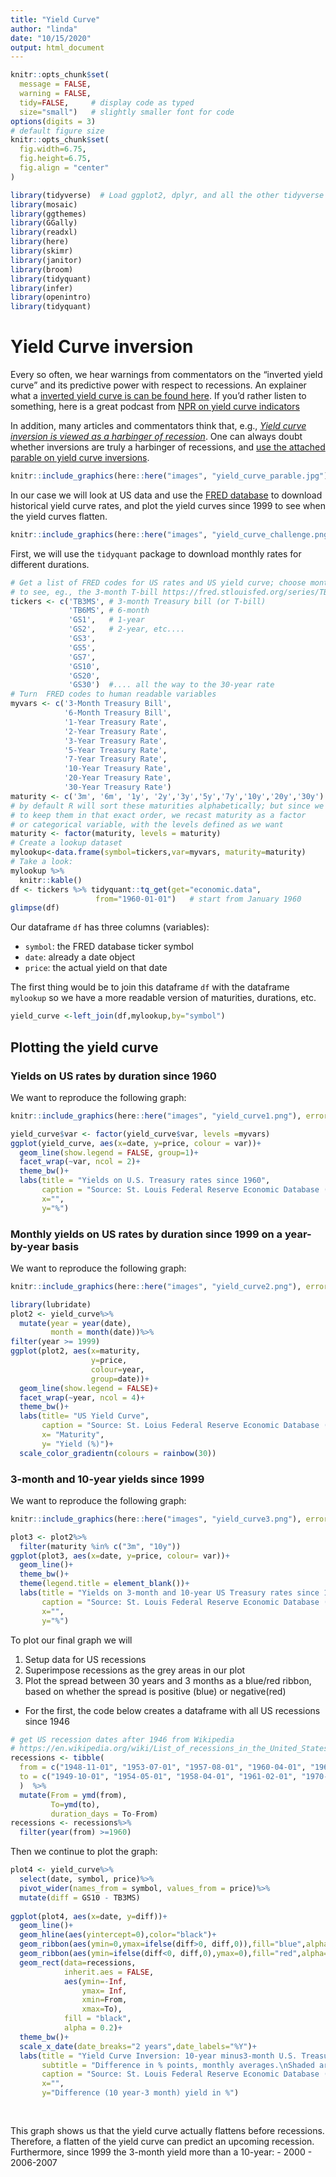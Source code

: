 ```yaml
---
title: "Yield Curve"
author: "linda"
date: "10/15/2020"
output: html_document
---
```


```r
knitr::opts_chunk$set(
  message = FALSE, 
  warning = FALSE, 
  tidy=FALSE,     # display code as typed
  size="small")   # slightly smaller font for code
options(digits = 3)
# default figure size
knitr::opts_chunk$set(
  fig.width=6.75, 
  fig.height=6.75,
  fig.align = "center"
)
```

```r
library(tidyverse)  # Load ggplot2, dplyr, and all the other tidyverse packages
library(mosaic)
library(ggthemes)
library(GGally)
library(readxl)
library(here)
library(skimr)
library(janitor)
library(broom)
library(tidyquant)
library(infer)
library(openintro)
library(tidyquant)
```

# Yield Curve inversion

Every so often, we hear warnings from commentators on the "inverted yield curve" and its predictive power with respect to recessions. An explainer what a [inverted yield curve is can be found here](https://www.reuters.com/article/us-usa-economy-yieldcurve-explainer/explainer-what-is-an-inverted-yield-curve-idUSKBN1O50GA). If you'd rather listen to something, here is a great podcast from [NPR on yield curve indicators](https://www.podbean.com/media/share/dir-4zgj9-6aefd11)

In addition, many articles and commentators think that, e.g., [*Yield curve inversion is viewed as a harbinger of recession*](https://www.bloomberg.com/news/articles/2019-08-14/u-k-yield-curve-inverts-for-first-time-since-financial-crisis). One can always doubt whether inversions are truly a harbinger of recessions, and [use the attached parable on yield curve inversions](https://twitter.com/5_min_macro/status/1161627360946511873).


```r
knitr::include_graphics(here::here("images", "yield_curve_parable.jpg"), error = FALSE)
```


In our case we will look at US data and use the [FRED database](https://fred.stlouisfed.org/) to download historical yield curve rates, and plot the yield curves since 1999 to see when the yield curves flatten.

```r
knitr::include_graphics(here::here("images", "yield_curve_challenge.png"), error = FALSE)
```


First, we will use the `tidyquant` package to download monthly rates for different durations. 
```r
# Get a list of FRED codes for US rates and US yield curve; choose monthly frequency
# to see, eg., the 3-month T-bill https://fred.stlouisfed.org/series/TB3MS
tickers <- c('TB3MS', # 3-month Treasury bill (or T-bill)
             'TB6MS', # 6-month
             'GS1',   # 1-year
             'GS2',   # 2-year, etc....
             'GS3',
             'GS5',
             'GS7',
             'GS10',
             'GS20',
             'GS30')  #.... all the way to the 30-year rate
# Turn  FRED codes to human readable variables
myvars <- c('3-Month Treasury Bill',
            '6-Month Treasury Bill',
            '1-Year Treasury Rate',
            '2-Year Treasury Rate',
            '3-Year Treasury Rate',
            '5-Year Treasury Rate',
            '7-Year Treasury Rate',
            '10-Year Treasury Rate',
            '20-Year Treasury Rate',
            '30-Year Treasury Rate')
maturity <- c('3m', '6m', '1y', '2y','3y','5y','7y','10y','20y','30y')
# by default R will sort these maturities alphabetically; but since we want
# to keep them in that exact order, we recast maturity as a factor 
# or categorical variable, with the levels defined as we want
maturity <- factor(maturity, levels = maturity)
# Create a lookup dataset
mylookup<-data.frame(symbol=tickers,var=myvars, maturity=maturity)
# Take a look:
mylookup %>% 
  knitr::kable()
df <- tickers %>% tidyquant::tq_get(get="economic.data", 
                   from="1960-01-01")   # start from January 1960
glimpse(df)
```

Our dataframe `df` has three columns (variables):

- `symbol`: the FRED database ticker symbol
- `date`: already a date object
- `price`: the actual yield on that date

The first thing would be to join this dataframe `df` with the dataframe `mylookup` so we have a more readable version of maturities, durations, etc.


```r
yield_curve <-left_join(df,mylookup,by="symbol") 
```

## Plotting the yield curve

### Yields on US rates by duration since 1960

We want to reproduce the following graph:

```r
knitr::include_graphics(here::here("images", "yield_curve1.png"), error = FALSE)
```


```r
yield_curve$var <- factor(yield_curve$var, levels =myvars)
ggplot(yield_curve, aes(x=date, y=price, colour = var))+
  geom_line(show.legend = FALSE, group=1)+
  facet_wrap(~var, ncol = 2)+
  theme_bw()+
  labs(title = "Yields on U.S. Treasury rates since 1960", 
       caption = "Source: St. Louis Federal Reserve Economic Database (FRED)",
       x="",
       y="%")
```



### Monthly yields on US rates by duration since 1999 on a year-by-year basis

We want to reproduce the following graph:

```r
knitr::include_graphics(here::here("images", "yield_curve2.png"), error = FALSE)
```

```r
library(lubridate)
plot2 <- yield_curve%>%
  mutate(year = year(date), 
         month = month(date))%>%
filter(year >= 1999)
ggplot(plot2, aes(x=maturity, 
                  y=price, 
                  colour=year, 
                  group=date))+
  geom_line(show.legend = FALSE)+
  facet_wrap(~year, ncol = 4)+
  theme_bw()+
  labs(title= "US Yield Curve",
       caption = "Source: St. Loius Federal Reserve Economic Database (FRED)",
       x= "Maturity",
       y= "Yield (%)")+
  scale_color_gradientn(colours = rainbow(30))
```



### 3-month and 10-year yields since 1999

We want to reproduce the following graph:

```r
knitr::include_graphics(here::here("images", "yield_curve3.png"), error = FALSE)
```
```r
plot3 <- plot2%>%
  filter(maturity %in% c("3m", "10y"))
ggplot(plot3, aes(x=date, y=price, colour= var))+
  geom_line()+
  theme_bw()+
  theme(legend.title = element_blank())+
  labs(title = "Yields on 3-month and 10-year US Treasury rates since 1999",
       caption = "Source: St. Louis Federal Reserve Economic Database (FRED)",
       x="",
       y="%")
```

To plot our final graph we will

1. Setup data for US recessions 
1. Superimpose recessions as the grey areas in our plot
1. Plot the spread between 30 years and 3 months as a blue/red ribbon, based on whether the spread is positive (blue) or negative(red)


- For the first, the code below creates a dataframe with all US recessions since 1946

```r
# get US recession dates after 1946 from Wikipedia 
# https://en.wikipedia.org/wiki/List_of_recessions_in_the_United_States
recessions <- tibble(
  from = c("1948-11-01", "1953-07-01", "1957-08-01", "1960-04-01", "1969-12-01", "1973-11-01", "1980-01-01","1981-07-01", "1990-07-01", "2001-03-01", "2007-12-01"),  
  to = c("1949-10-01", "1954-05-01", "1958-04-01", "1961-02-01", "1970-11-01", "1975-03-01", "1980-07-01", "1982-11-01", "1991-03-01", "2001-11-01", "2009-06-01") 
  )  %>% 
  mutate(From = ymd(from), 
         To=ymd(to),
         duration_days = To-From)
recessions <- recessions%>%
  filter(year(from) >=1960)
```

Then we continue to plot the graph:

```r
plot4 <- yield_curve%>%
  select(date, symbol, price)%>%
  pivot_wider(names_from = symbol, values_from = price)%>%
  mutate(diff = GS10 - TB3MS)
  
ggplot(plot4, aes(x=date, y=diff))+
  geom_line()+
  geom_hline(aes(yintercept=0),color="black")+
  geom_ribbon(aes(ymin=0,ymax=ifelse(diff>0, diff,0)),fill="blue",alpha=0.2)+
  geom_ribbon(aes(ymin=ifelse(diff<0, diff,0),ymax=0),fill="red",alpha=0.2)  +
  geom_rect(data=recessions, 
            inherit.aes = FALSE, 
            aes(ymin=-Inf, 
                ymax= Inf, 
                xmin=From, 
                xmax=To), 
            fill = "black", 
            alpha = 0.2)+
  theme_bw()+
  scale_x_date(date_breaks="2 years",date_labels="%Y")+
  labs(title = "Yield Curve Inversion: 10-year minus3-month U.S. Treasury rates",
       subtitle = "Difference in % points, monthly averages.\nShaded areas correspond to recessions",
       caption = "Source: St. Louis Federal Reserve Economic Database (FRED)",
       x="",
       y="Difference (10 year-3 month) yield in %")
 
  
```
This graph shows us that the yield curve actually flattens before recessions. Therefore, a flatten of the yield curve can predict an upcoming recession.
Furthermore, since 1999 the 3-month yield more than a 10-year:
- 2000
- 2006-2007
